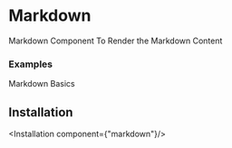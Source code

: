# Markdown
Markdown Component To Render the Markdown Content


### Examples
Markdown Basics

<ComponentPreview isProse={true} component="markdown"/>

## Installation

<Installation component={"markdown"}/>

<br/>
<br/>
